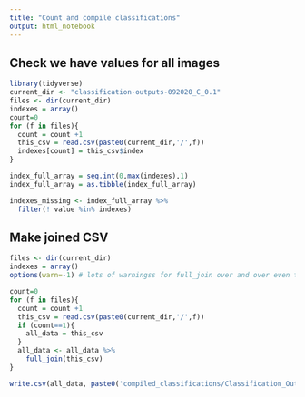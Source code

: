 ```yaml
---
title: "Count and compile classifications"
output: html_notebook
---
```


## Check we have values for all images
```r
library(tidyverse)
current_dir <- "classification-outputs-092020_C_0.1"
files <- dir(current_dir)
indexes = array()
count=0
for (f in files){
  count = count +1
  this_csv = read.csv(paste0(current_dir,'/',f)) 
  indexes[count] = this_csv$index
}
```

```r
index_full_array = seq.int(0,max(indexes),1)
index_full_array = as.tibble(index_full_array)

indexes_missing <- index_full_array %>%
  filter(! value %in% indexes)
```

## Make joined CSV
```r

files <- dir(current_dir) 
indexes = array()
options(warn=-1) # lots of warningss for full_join over and over even though it's fine

count=0
for (f in files){
  count = count +1
  this_csv = read.csv(paste0(current_dir,'/',f)) 
  if (count==1){
    all_data = this_csv
  }
  all_data <- all_data %>%
    full_join(this_csv)
}
```



```r
write.csv(all_data, paste0('compiled_classifications/Classification_Outputs',count,'.csv'))

```